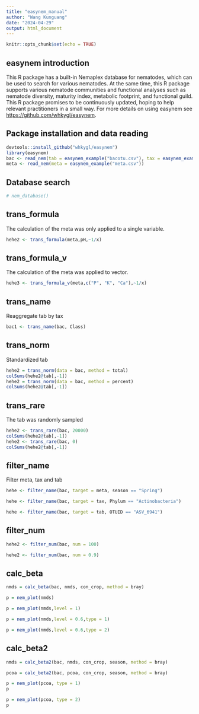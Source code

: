 ```yaml
---
title: "easynem_manual"
author: "Wang Kunguang"
date: "2024-04-29"
output: html_document
---
```


```r
knitr::opts_chunk$set(echo = TRUE)
```

## easynem introduction

This R package has a built-in Nemaplex database for nematodes, which can be used to search for various nematodes. At the same time, this R package supports various nematode communities and functional analyses such as nematode diversity, maturity index, metabolic footprint, and functional guild. This R package promises to be continuously updated, hoping to help relevant practitioners in a small way. For more details on using easynem see <https://github.com/whkygl/easynem>.

## Package installation and data reading

```r
devtools::install_github("whkygl/easynem")
library(easynem)
bac <- read_nem(tab = easynem_example("bacotu.csv"), tax = easynem_example("bactax.csv"), meta = easynem_example("meta.csv"))
meta <- read_nem(meta = easynem_example("meta.csv"))
```

## Database search

```r
# nem_database()
```

## trans_formula

The calculation of the meta was only applied to a single variable.

```r
hehe2 <- trans_formula(meta,pH,~1/x)
```

## trans_formula_v

The calculation of the meta was applied to vector.

```r
hehe3 <- trans_formula_v(meta,c("P", "K", "Ca"),~1/x)
```

## trans_name

Reaggregate tab by tax

```r
bac1 <- trans_name(bac, Class)
```

## trans_norm

Standardized tab

```r
hehe2 = trans_norm(data = bac, method = total)
colSums(hehe2@tab[,-1])
hehe2 = trans_norm(data = bac, method = percent)
colSums(hehe2@tab[,-1])
```

## trans_rare

The tab was randomly sampled

```r
hehe2 <- trans_rare(bac, 20000)
colSums(hehe2@tab[,-1])
hehe2 <- trans_rare(bac, 0)
colSums(hehe2@tab[,-1])
```

## filter_name

Filter meta, tax and tab

```r
hehe <- filter_name(bac, target = meta, season == "Spring")

```

```r
hehe <- filter_name(bac, target = tax, Phylum == "Actinobacteria")
```

```r
hehe <- filter_name(bac, target = tab, OTUID == "ASV_6941")
```

## filter_num

```r
hehe2 <- filter_num(bac, num = 100)
```

```r
hehe2 <- filter_num(bac, num = 0.9)
```

## calc_beta

```r
nmds = calc_beta(bac, nmds, con_crop, method = bray)
```

```r
p = nem_plot(nmds)
```

```r
p = nem_plot(nmds,level = 1)
```

```r
p = nem_plot(nmds,level = 0.6,type = 1)
```

```r
p = nem_plot(nmds,level = 0.6,type = 2)
```

## calc_beta2

```r
nmds = calc_beta2(bac, nmds, con_crop, season, method = bray)
```

```r
pcoa = calc_beta2(bac, pcoa, con_crop, season, method = bray)
```

```r
p = nem_plot(pcoa, type = 1)
p
```

```r
p = nem_plot(pcoa, type = 2)
p
```

